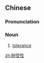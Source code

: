 ==Chinese==
{{zh-forms|type=21}}

===Pronunciation===
{{zh-pron
|m=nàishòuxìng
|c=noi6 sau6 sing3
|cat=n
}}

===Noun===
{{zh-noun}}

# {{lb|zh|pharmacology}} [[tolerance]]

[[zh:耐受性]]